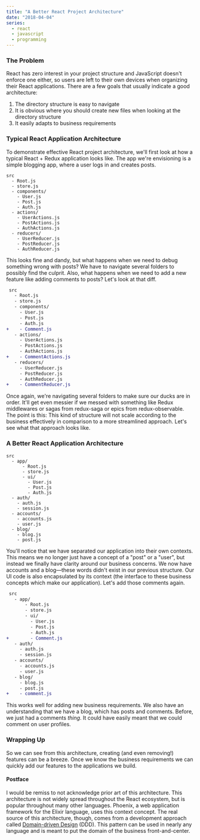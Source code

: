 ```yaml
---
title: "A Better React Project Architecture"
date: "2018-04-04"
series:
  - react
  - javascript
  - programming
---
```


### The Problem

React has zero interest in your project structure and JavaScript doesn't enforce one either, so users are left to their own devices when organizing their React applications. There are a few goals that usually indicate a good architecture:

1.  The directory structure is easy to navigate
1.  It is obvious where you should create new files when looking at the directory structure
1.  It easily adapts to business requirements

### Typical React Application Architecture

To demonstrate effective React project architecture, we'll first look at how a typical React + Redux application looks like. The app we're envisioning is a simple blogging app, where a user logs in and creates posts.

```
src
  - Root.js
  - store.js
  - components/
    - User.js
    - Post.js
    - Auth.js
  - actions/
    - UserActions.js
    - PostActions.js
    - AuthActions.js
  - reducers/
    - UserReducer.js
    - PostReducer.js
    - AuthReducer.js
```

This looks fine and dandy, but what happens when we need to debug something wrong with posts? We have to navigate several folders to possibly find the culprit. Also, what happens when we need to add a new feature like adding comments to posts? Let's look at that diff.

```diff
 src
   - Root.js
   - store.js
   - components/
     - User.js
     - Post.js
     - Auth.js
+    - Comment.js
   - actions/
     - UserActions.js
     - PostActions.js
     - AuthActions.js
+    - CommentActions.js
   - reducers/
     - UserReducer.js
     - PostReducer.js
     - AuthReducer.js
+    - CommentReducer.js
```

Once again, we're navigating several folders to make sure our ducks are in order. It'll get even messier if we messed with something like Redux middlewares or sagas from redux-saga or epics from redux-observable. The point is this: This kind of structure will not scale according to the business effectively in comparison to a more streamlined approach. Let's see what that approach looks like.

### A Better React Application Architecture

```
src
  - app/
      - Root.js
      - store.js
      - ui/
        - User.js
        - Post.js
        - Auth.js
  - auth/
    - auth.js
    - session.js
  - accounts/
    - accounts.js
    - user.js
  - blog/
    - blog.js
    - post.js
```

You'll notice that we have separated our application into their own contexts. This means we no longer just have a concept of a "post" or a "user", but instead we finally have clarity around our business concerns. We now have accounts and a blog—these words didn't exist in our previous structure. Our UI code is also encapsulated by its context (the interface to these business concepts which make our application). Let's add those comments again.

```diff
 src
   - app/
       - Root.js
       - store.js
       - ui/
         - User.js
         - Post.js
         - Auth.js
+        - Comment.js
   - auth/
     - auth.js
     - session.js
   - accounts/
     - accounts.js
     - user.js
   - blog/
     - blog.js
     - post.js
+    - comment.js
```

This works well for adding new business requirements. We also have an understanding that we have a blog, which has posts and comments. Before, we just had a comments _thing_. It could have easily meant that we could comment on user profiles.

### Wrapping Up

So we can see from this architecture, creating (and even removing!) features can be a breeze. Once we know the business requirements we can quickly add our features to the applications we build.

#### Postface

I would be remiss to not acknowledge prior art of this architecture. This architecture is not widely spread throughout the React ecosystem, but is popular throughout many other languages. Phoenix, a web application framework for the Elixir language, uses this context concept. The real source of this architecture, though, comes from a development approach called [Domain-driven Design](https://en.wikipedia.org/wiki/Domain-driven_design) (DDD). This pattern can be used in nearly any language and is meant to put the domain of the business front-and-center.
